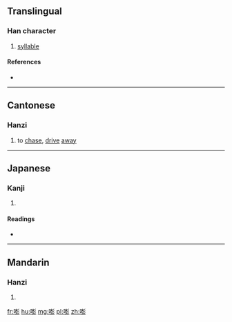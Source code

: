 ==Translingual==

===Han character===
{{Han char|rn=30|rad=口|as=12|sn=15|four=62020|canj=RGTH|ids=⿰口彭}}

# [[syllable]]

====References====
* {{Han ref|kx=0206.270|dkj=04241|hdz=10681.010|uh=562D|ud=22061}}

----

==Cantonese==

===Hanzi===
{{yue-hanzi|jyut=[[baang4]], [[paang1]]|y=baang4, paang1}}

# to [[chase]], [[drive]] [[away]]

----

==Japanese==

===Kanji===
{{ja-kanji|grade=|rs=口12}}

# {{defn|lang=ja|sort=口12}}

====Readings====
* {{ja-readings|on=[[ほう]] (hō), [[びょう]] (byō)|kun=[[こえ]] (koe)}}

----

==Mandarin==

===Hanzi===
{{cmn-hanzi|pin=[[pēng]] ([[peng1]]), [[zhāo]] ([[zhao1]])|wg=p'eng<sup>1</sup>, chao<sup>1</sup>}}

# {{defn|lang=cmn|sort=口12}}

[[fr:嘭]]
[[hu:嘭]]
[[mg:嘭]]
[[pl:嘭]]
[[zh:嘭]]